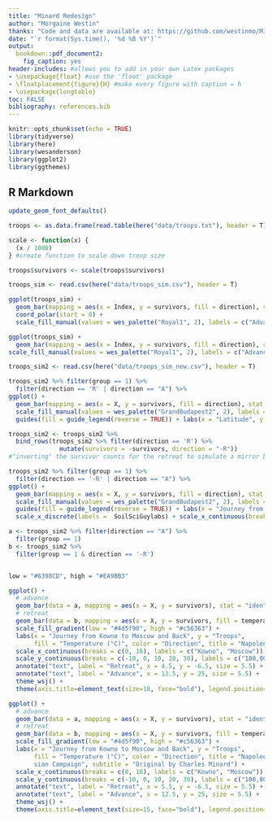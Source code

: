 ```yaml
---
title: "Minard Redesign"
author: "Morgaine Westin"
thanks: "Code and data are available at: https://github.com/westinmo/Minard-redesign"
date: "`r format(Sys.time(), '%d %B %Y')`"
output:
  bookdown::pdf_document2:
    fig_caption: yes
header-includes: #allows you to add in your own Latex packages
- \usepackage{float} #use the 'float' package
- \floatplacement{figure}{H} #make every figure with caption = h
- \usepackage{longtable}
toc: FALSE
bibliography: references.bib
---
```


```r
knitr::opts_chunk$set(echo = TRUE)
library(tidyverse)
library(here)
library(wesanderson)
library(ggplot2)
library(ggthemes)
```

## R Markdown

```r
update_geom_font_defaults()

troops <- as.data.frame(read.table(here("data/troops.txt"), header = T))

scale <- function(x) {
  (x / 1000)
} #create function to scale down troop size

troops$survivors <- scale(troops$survivors)
```


```r
troops_sim <- read.csv(here("data/troops_sim.csv"), header = T)

ggplot(troops_sim) +
  geom_bar(mapping = aes(x = Index, y = survivors, fill = direction), stat = "identity") +
  coord_polar(start = 0) +
  scale_fill_manual(values = wes_palette("Royal1", 2), labels = c("Advance", "Retreat"))

ggplot(troops_sim) +
  geom_bar(mapping = aes(x = Index, y = survivors, fill = direction), stat = "identity") +
scale_fill_manual(values = wes_palette("Royal1", 2), labels = c("Advance", "Retreat"))
```

```r
troops_sim2 <- read.csv(here("data/troops_sim_new.csv"), header = T)

troops_sim2 %>% filter(group == 1) %>%
  filter(direction == 'R' | direction == "A") %>%
ggplot() +
  geom_bar(mapping = aes(x = X, y = survivors, fill = direction), stat = "identity") +
  scale_fill_manual(values = wes_palette("GrandBudapest2", 2), labels = c("Retreat", "Advance")) +
  guides(fill = guide_legend(reverse = TRUE)) + labs(x = "Latitude", y = "Survivors", fill = "Direction")
```

```r
troops_sim2 <- troops_sim2 %>%
  bind_rows(troops_sim2 %>% filter(direction == 'R') %>%
              mutate(survivors = -survivors, direction = "-R")) 
#"inverting" the survivor counts for the retreat to simulate a mirror bar chart
```


```r
troops_sim2 %>% filter(group == 1) %>%
  filter(direction == '-R' | direction == "A") %>%
ggplot() +
  geom_bar(mapping = aes(x = X, y = survivors, fill = direction), stat = "identity") +
  scale_fill_manual(values = wes_palette("GrandBudapest2", 2), labels = c("Retreat", "Advance")) +
  guides(fill = guide_legend(reverse = TRUE)) + labs(x = "Journey from Kowno to Moscow", y = "Survivors", fill = "Direction") + 
  scale_x_discrete(labels =  SoilSciGuylabs) + scale_x_continuous(breaks = seq(16, 16), labels = "Moscow") 

```

```r
a <- troops_sim2 %>% filter(direction == "A") %>%
  filter(group == 1)
b <- troops_sim2 %>%
  filter(group == 1 & direction == '-R')


low = "#6398CD", high = "#EA9BB3"
```

```r
ggplot() +
  # advance
  geom_bar(data = a, mapping = aes(x = X, y = survivors), stat = "identity", fill = "#a0baba")  +
  # retreat
  geom_bar(data = b, mapping = aes(x = X, y = survivors, fill = temperature), stat = "identity") + 
  scale_fill_gradient(low = "#4d5f90", high = "#c56363") +
  labs(x = "Journey from Kowno to Moscow and Back", y = "Troops", 
       fill = "Temperature (°C)", color = "Direction", title = "Napoleon's Russian Campaign", subtitle = "Original by Charles Minard") + 
  scale_x_continuous(breaks = c(0, 16), labels = c("Kowno", "Moscow")) +
  scale_y_continuous(breaks = c(-10, 0, 10, 20, 30), labels = c("100,000", "0", "100,000", "200,000", "300,000")) +
  annotate("text", label = "Retreat", x = 4.5, y = -6.5, size = 5.5) + 
  annotate("text", label = "Advance", x = 12.5, y = 25, size = 5.5) + 
  theme_wsj() +
  theme(axis.title=element_text(size=18, face="bold"), legend.position="bottom", legend.title = element_text(size = 14)) 

```


```r
ggplot() +
  # advance
  geom_bar(data = a, mapping = aes(x = X, y = survivors), stat = "identity", fill = "#a0baba")  +
  # retreat
  geom_bar(data = b, mapping = aes(x = X, y = survivors, fill = temperature), stat = "identity") + 
  scale_fill_gradient(low = "#4d5f90", high = "#c56363") +
  labs(x = "Journey from Kowno to Moscow and Back", y = "Troops", 
       fill = "Temperature (°C)", color = "Direction", title = "Napoleon's Rus
       sian Campaign", subtitle = "Original by Charles Minard") + 
  scale_x_continuous(breaks = c(0, 16), labels = c("Kowno", "Moscow")) +
  scale_y_continuous(breaks = c(-10, 0, 10, 20, 30), labels = c("100,000", "0", "100,000", "200,000", "300,000")) + 
  annotate("text", label = "Retreat", x = 5.5, y = -6.5, size = 5.5) + 
  annotate("text", label = "Advance", x = 12.5, y = 25, size = 5.5) + 
  theme_wsj() +
  theme(axis.title=element_text(size=15, face="bold"), legend.position="bottom", legend.title = element_text(size = 14)) 
```

